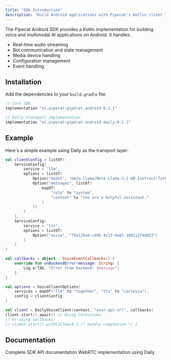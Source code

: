 ```yaml
---
title: "SDK Introduction"
description: "Build Android applications with Pipecat's Kotlin client library"
---
```


The Pipecat Android SDK provides a Kotlin implementation for building voice and multimodal AI applications on Android. It handles:

- Real-time audio streaming
- Bot communication and state management
- Media device handling
- Configuration management
- Event handling

## Installation

Add the dependencies to your `build.gradle` file:

```gradle
// Core SDK
implementation "ai.pipecat:pipecat-android:0.2.1"

// Daily transport implementation
implementation "ai.pipecat:pipecat-android-daily:0.2.1"
```

## Example

Here's a simple example using Daily as the transport layer:

```kotlin
val clientConfig = listOf(
    ServiceConfig(
        service = "llm",
        options = listOf(
            Option("model", "meta-llama/Meta-Llama-3.1-8B-Instruct-Turbo"),
            Option("messages", listOf(
                mapOf(
                    "role" to "system",
                    "content" to "You are a helpful assistant."
                )
            ))
        )
    ),
    ServiceConfig(
        service = "tts",
        options = listOf(
            Option("voice", "79a125e8-cd45-4c13-8a67-188112f4dd22")
        )
    )
)

val callbacks = object : VoiceEventCallbacks() {
    override fun onBackendError(message: String) {
        Log.e(TAG, "Error from backend: $message")
    }
}

val options = VoiceClientOptions(
    services = mapOf("llm" to "together", "tts" to "cartesia"),
    config = clientConfig
)

val client = DailyVoiceClient(context, "your-api-url", callbacks)
client.start().await() // Using Coroutines
// Or using callbacks:
// client.start().withCallback { /* handle completion */ }
```

## Documentation

<CardGroup cols={2}>
  <Card
    title="API Reference"
    icon="book"
    href="https://docs-android.rtvi.ai/rtvi-client-android/index.html"
  >
    Complete SDK API documentation
  </Card>

  <Card title="Daily Transport" icon="network-wired" href="./transport">
    WebRTC implementation using Daily
  </Card>
</CardGroup>
